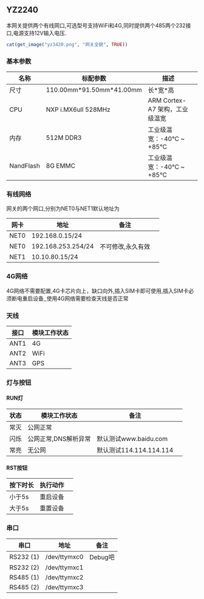 ## YZ2240


本网关提供两个有线网口,可选型号支持WiFi和4G,同时提供两个485两个232接口,电源支持12V输入电压.

```r
cat(get_image("yz3420.png", "网关全貌", TRUE))
```

### 基本参数

| 名称 | 标配参数 | 描述 |
| -- | -- | -- | -- |
| 尺寸 | 110.00mm\*91.50mm\*41.00mm | 长\*宽\*高 |
| CPU | NXP i.MX6ull 528MHz | ARM Cortex-A7 架构，工业级温宽 |
| 内存 | 512M DDR3 | 工业级温宽：-40℃ ~ +85℃ |
| NandFlash | 8G EMMC | 工业级温宽：-40℃ ~ +85℃ |

### 有线网络

网关的两个网口,分别为NET0与NET1默认地址为

| 网卡 | 地址 | 备注 |
| -- | -- | -- | -- |
| NET0 | 192.168.0.15/24 |  |
| NET0 | 192.168.253.254/24 | 不可修改,永久有效 |
| NET1 | 10.10.80.15/24 |  |


### 4G网络

4G网络不需要配置,4G卡芯片向上，缺口向外,插入SIM卡即可使用,插入SIM卡必须断电重启设备,,使用4G网络需要检查天线是否正常

### 天线

| 接口 | 模块工作状态 |
| -- | -- |
| ANT1 | 4G |
| ANT2 | WiFi |
| ANT3 | GPS |


### 灯与按钮
#### RUN灯
| 状态 | 模块工作状态 |备注|
| -- | -- | -- |--|
| 常灭 | 公网正常 ||
| 闪烁 | 公网正常,DNS解析异常 |默认测试www.baidu.com|
| 常亮 | 无公网 |默认测试114.114.114.114|

#### RST按钮
| 按下时长 | 执行动作 |
| -- | -- | -- |
| 小于5s | 重启设备 |
| 大于5s | 重置设备 |


### 串口

| 串口  | 地址 | 备注 |
| -- | -- | -- |
| RS232 (1) |  /dev/ttymxc0 | Debug吧 |
| RS232 (2) |  /dev/ttymxc1 | |
| RS485 (1) |  /dev/ttymxc2 | |
| RS485 (2) |  /dev/ttymxc3 | |


